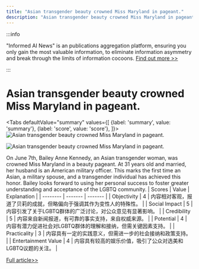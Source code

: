 ```yaml
---
title: "Asian transgender beauty crowned Miss Maryland in pageant."
description: "Asian transgender beauty crowned Miss Maryland in pageant."
---
```



:::info

"Informed AI News" is an publications aggregation platform, ensuring you only gain the most valuable information, to eliminate information asymmetry and break through the limits of information cocoons.  [Find out more >>](/)

:::

# Asian transgender beauty crowned Miss Maryland in pageant.


<Tabs
	defaultValue="summary"
	values={[
	{label: 'summary', value: 'summary'},
	{label: 'score', value: 'score'},
]}>
<TabItem value="summary">
<img
  src="https://image.informedainews.com/2024/06/Soc-8Hy-1717983405-0.jpg"
  alt="Asian transgender beauty crowned Miss Maryland in pageant."
/>

<img
  src="https://image.informedainews.com/2024/06/Soc-6KS-1717983405-1.jpg"
  alt="Asian transgender beauty crowned Miss Maryland in pageant."
/>



On June 7th, Bailey Anne Kennedy, an Asian transgender woman, was crowned Miss Maryland in a beauty pageant. At 31 years old and married, her husband is an American military officer. This marks the first time an Asian, a military spouse, and a transgender individual has achieved this honor. Bailey looks forward to using her personal success to foster greater understanding and acceptance of the LGBTQ community.
</TabItem>
<TabItem value="score">
	| Scores     | Value   | Explanation |
	| -------- | ------- | ------- |
	| Objectivity  | 4    | 内容相对客观，报道了贝莉的成就，但略偏向于强调其作为变性人的特殊性。    |
	| Social Impact | 5     | 内容引发了关于LGBTQ群体的广泛讨论，对公众意见有显著影响。    |
	| Credibility    | 5    | 内容来自新闻报道，有可靠的事实支持，来自权威来源。    |
	| Potential    | 4    | 内容有潜力促进社会对LGBTQ群体的理解和接纳，但需关键因素支持。    |
	| Practicality    | 3    | 内容具有一定的实践意义，但需进一步的社会接纳和政策支持。    |
	| Entertainment Value    | 4    | 内容具有较高的娱乐价值，吸引了公众对选美和LGBTQ议题的关注。    |
</TabItem>
</Tabs>

[Full article>>](https://www.cnbeta.com.tw/articles/movie/1434183.htm)
